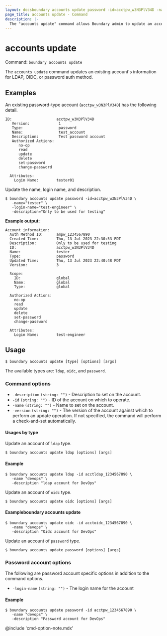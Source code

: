 ```yaml
---
layout: docsboundary accounts update password -id=acctpw_w3N3PlV34D -name="tester" -login-name="test-engineer" -description="Only to be used for testing"
page_title: accounts update - Command
description: |-
  The "accounts update" command allows Boundary admin to update an account resource.
---
```


# accounts update

Command: `boundary accounts update`

The `accounts update` command updates an existing account's information for
LDAP, OIDC, or password auth method.

## Examples

An existing password-type account (`acctpw_w3N3PlV34D`) has the following
detail. 

```plaintext
ID:                    acctpw_w3N3PlV34D
   Version:             1
   Type:                password
   Name:                test_account
   Description:         Test password account
   Authorized Actions:
      no-op
      read
      update
      delete
      set-password
      change-password

  Attributes:
    Login Name:        tester01
```

Update the name, login name, and description.

```shell-session
$ boundary accounts update password -id=acctpw_w3N3PlV34D \
   -name="tester" \
   -login-name="test-engineer" \
   -description="Only to be used for testing"
```

**Example output:**

<CodeBlockConfig hideClipboard highlight="4,6,25">

```plaintext
Account information:
  Auth Method ID:      ampw_1234567890
  Created Time:        Thu, 13 Jul 2023 22:30:53 PDT
  Description:         Only to be used for testing
  ID:                  acctpw_w3N3PlV34D
  Name:                tester
  Type:                password
  Updated Time:        Thu, 13 Jul 2023 22:40:48 PDT
  Version:             3

  Scope:
    ID:                global
    Name:              global
    Type:              global

  Authorized Actions:
    no-op
    read
    update
    delete
    set-password
    change-password

  Attributes:
    Login Name:        test-engineer
```

</CodeBlockConfig>

## Usage

<CodeBlockConfig hideClipboard>

```shell-session
$ boundary accounts update [type] [options] [args]
```

</CodeBlockConfig>

The available types are: `ldap`, `oidc`, and `password`.

### Command options

- `-description` `(string: "")` - Description to set on the account.
- `-id` `(string: "")` - ID of the account on which to operate.
- `-name` `(string: "")` - Name to set on the account.
- `-version` `(string: "")` - The version of the account against which to
   perform an update operation. If not specified, the command will perform a
   check-and-set automatically.

#### Usages by type

<Tabs>
<Tab heading="ldap">

Update an account of `ldap` type.

<CodeBlockConfig hideClipboard>

```shell-session
$ boundary accounts update ldap [options] [args]
```

</CodeBlockConfig>


#### Example

```shell-session
$ boundary accounts update ldap -id acctldap_1234567890 \
   -name "devops" \
   -description "ldap account for DevOps"
```

</Tab>
<Tab heading="oidc">

Update an account of `oidc` type.

<CodeBlockConfig hideClipboard>

```shell-session
$ boundary accounts update oidc [options] [args]
```

</CodeBlockConfig>

#### Exampleboundary accounts update

```shell-session
$ boundary accounts update oidc -id acctoidc_1234567890 \
   -name "devops" \
   -description "Oidc account for DevOps"
```

</Tab>
<Tab heading="password">

Update an account of `password` type.

<CodeBlockConfig hideClipboard>

```shell-session
$ boundary accounts update password [options] [args]
```

</CodeBlockConfig>

### Password account options

The following are password account specific options in addition to the command
options.

- `-login-name` `(string: "")` - The login name for the account

#### Example

```shell-session
$ boundary accounts update password -id acctpw_1234567890 \
   -name "devops" \
   -description "Password account for DevOps"
```

</Tab>
</Tabs>

@include 'cmd-option-note.mdx'